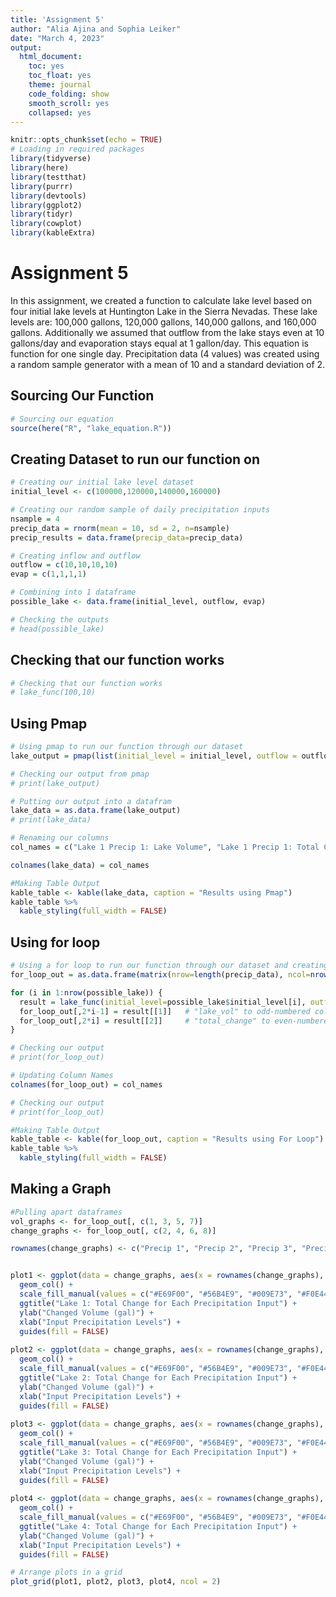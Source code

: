 ```yaml
---
title: 'Assignment 5'
author: "Alia Ajina and Sophia Leiker"
date: "March 4, 2023"
output:
  html_document:
    toc: yes
    toc_float: yes
    theme: journal
    code_folding: show
    smooth_scroll: yes
    collapsed: yes
---
```


```r
knitr::opts_chunk$set(echo = TRUE)
# Loading in required packages
library(tidyverse)
library(here)
library(testthat)
library(purrr)
library(devtools)
library(ggplot2)
library(tidyr)
library(cowplot)
library(kableExtra)
```

# Assignment 5
In this assignment, we created a function to calculate lake level based on four initial lake levels at Huntington Lake in the Sierra Nevadas. These lake levels are: 100,000 gallons, 120,000 gallons, 140,000 gallons, and 160,000 gallons. Additionally we assumed that outflow from the lake stays even at 10 gallons/day and evaporation stays equal at 1 gallon/day. This equation is function for one single day. Precipitation data  (4 values) was created using a random sample generator with a mean of 10 and a standard deviation of 2.

## Sourcing Our Function
```r
# Sourcing our equation
source(here("R", "lake_equation.R"))
```

## Creating Dataset to run our function on
```r
# Creating our initial lake level dataset
initial_level <- c(100000,120000,140000,160000)

# Creating our random sample of daily precipitation inputs
nsample = 4
precip_data = rnorm(mean = 10, sd = 2, n=nsample)
precip_results = data.frame(precip_data=precip_data)

# Creating inflow and outflow 
outflow = c(10,10,10,10)
evap = c(1,1,1,1)

# Combining into 1 dataframe
possible_lake <- data.frame(initial_level, outflow, evap)

# Checking the outputs
# head(possible_lake)
```

## Checking that our function works
```r

# Checking that our function works
# lake_func(100,10)

```


## Using Pmap
```r

# Using pmap to run our function through our dataset
lake_output = pmap(list(initial_level = initial_level, outflow = outflow, evap = evap), lake_func, precip_data = precip_data)

# Checking our output from pmap
# print(lake_output)

# Putting our output into a datafram
lake_data = as.data.frame(lake_output)
# print(lake_data)

# Renaming our columns
col_names = c("Lake 1 Precip 1: Lake Volume", "Lake 1 Precip 1: Total Change", "Lake 2 Precip 2: Lake Volume", "Lake 2 Precip 2: Total Change", "Lake 3 Precip 3: Lake Volume", "Lake 3 Precip 3: Total Change", "Lake 4 Precip 4: Lake Volume", "Lake 4 Precip 4: Total Change")

colnames(lake_data) = col_names

#Making Table Output
kable_table <- kable(lake_data, caption = "Results using Pmap")
kable_table %>% 
  kable_styling(full_width = FALSE)

```

## Using for loop
```r

# Using a for loop to run our function through our dataset and creating a dataframe
for_loop_out = as.data.frame(matrix(nrow=length(precip_data), ncol=nrow(possible_lake)))

for (i in 1:nrow(possible_lake)) {
  result = lake_func(initial_level=possible_lake$initial_level[i], outflow = possible_lake$outflow[i],evap = possible_lake$evap[i], precip_data = precip_data)
  for_loop_out[,2*i-1] = result[[1]]   # "lake_vol" to odd-numbered columns
  for_loop_out[,2*i] = result[[2]]     # "total_change" to even-numbered columns
}

# Checking our output
# print(for_loop_out)

# Updating Column Names
colnames(for_loop_out) = col_names

# Checking our output
# print(for_loop_out)

#Making Table Output
kable_table <- kable(for_loop_out, caption = "Results using For Loop")
kable_table %>% 
  kable_styling(full_width = FALSE)
```

## Making a Graph
```r
#Pulling apart dataframes
vol_graphs <- for_loop_out[, c(1, 3, 5, 7)]
change_graphs <- for_loop_out[, c(2, 4, 6, 8)]

rownames(change_graphs) <- c("Precip 1", "Precip 2", "Precip 3", "Precip 4")


plot1 <- ggplot(data = change_graphs, aes(x = rownames(change_graphs), y = change_graphs[, 1], fill = rownames(change_graphs))) +
  geom_col() +
  scale_fill_manual(values = c("#E69F00", "#56B4E9", "#009E73", "#F0E442")) +
  ggtitle("Lake 1: Total Change for Each Precipitation Input") +
  ylab("Changed Volume (gal)") +
  xlab("Input Precipitation Levels") +
  guides(fill = FALSE)
  
plot2 <- ggplot(data = change_graphs, aes(x = rownames(change_graphs), y = change_graphs[, 2], fill = rownames(change_graphs))) +
  geom_col() +
  scale_fill_manual(values = c("#E69F00", "#56B4E9", "#009E73", "#F0E442")) +
  ggtitle("Lake 2: Total Change for Each Precipitation Input") +
  ylab("Changed Volume (gal)") +
  xlab("Input Precipitation Levels") +
  guides(fill = FALSE)
  
plot3 <- ggplot(data = change_graphs, aes(x = rownames(change_graphs), y = change_graphs[, 3], fill = rownames(change_graphs))) +
  geom_col() +
  scale_fill_manual(values = c("#E69F00", "#56B4E9", "#009E73", "#F0E442")) +
  ggtitle("Lake 3: Total Change for Each Precipitation Input") +
  ylab("Changed Volume (gal)") +
  xlab("Input Precipitation Levels") +
  guides(fill = FALSE)
  
plot4 <- ggplot(data = change_graphs, aes(x = rownames(change_graphs), y = change_graphs[, 4], fill = rownames(change_graphs))) +
  geom_col() +
  scale_fill_manual(values = c("#E69F00", "#56B4E9", "#009E73", "#F0E442")) +
  ggtitle("Lake 4: Total Change for Each Precipitation Input") +
  ylab("Changed Volume (gal)") +
  xlab("Input Precipitation Levels") +
  guides(fill = FALSE)

# Arrange plots in a grid
plot_grid(plot1, plot2, plot3, plot4, ncol = 2)

```

